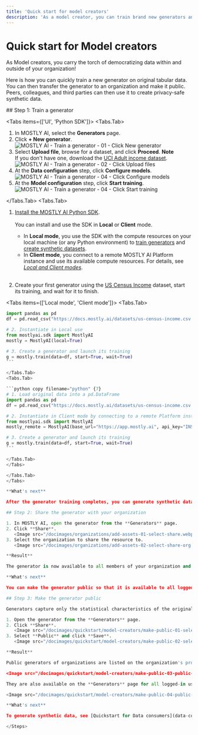 ```yaml
---
title: 'Quick start for model creators'
description: 'As a model creator, you can train brand new generators and AI models on tabular data. You can then share with peers and data consumers in your teams and organization and they can share brand new privacy-safe synthetic data.'
---
```



# Quick start for Model creators

As Model creators, you carry the torch of democratizing data within and outside of your organization!

Here is how you can quickly train a new generator on original tabular data. You can then transfer the generator to an organization and make it public. Peers, colleagues, and third parties can then use it to create privacy-safe synthetic data.

<Steps>
## Step 1: Train a generator

<Tabs items={['UI', 'Python SDK']}>
<Tabs.Tab>

1. In MOSTLY AI, select the **Generators** page.
2. Click **+ New generator**.
   <Image src="/docimages/quickstart/model-creators/train-generator-01-click-new-generator.webp" alt="MOSTLY AI - Train a generator - 01 - Click New generator" width={800} height={150} />
3. Select **Upload file**, browse for a dataset, and click **Proceed**.
   <CustomCallout>
     **Note**
     <br />
     If you don't have one, download the [UCI Adult income dataset](/datasets/us-census-income.csv.gz).
   </CustomCallout>
   <Image src="/docimages/quickstart/model-creators/train-generator-02-click-upload-files.webp" alt="MOSTLY AI - Train a generator - 02 - Click Upload files" width={800} height={150} />
4. At the **Data configuration** step, click **Configure models**.
   <Image src="/docimages/quickstart/model-creators/train-generator-03-click-configure-models.webp" alt="MOSTLY AI - Train a generator - 04 - Click Configure models" width={800} height={150} />
5. At the **Model configuration** step, click **Start training**.
   <Image src="/docimages/quickstart/model-creators/train-generator-04-click-start-training.webp" alt="MOSTLY AI - Train a generator - 04 - Click Start training" width={800} height={150} />

</Tabs.Tab>
<Tabs.Tab>

1. [Install the MOSTLY AI Python SDK](/python-sdk#installation).<br /><br />
   You can install and use the SDK in **Local** or **Client** mode.

   - In **Local mode**, you use the SDK with the compute resources on your local machine (or any Python environment) to [train generators](/generators/train) and [create synthetic datasets](/synthetic-datasets/generate).
   - In **Client mode**, you connect to a remote MOSTLY AI Platform instance and use its available compute resources.
     For details, see [_Local and Client modes_](/python-sdk#local-and-client-modes).<br /><br />

2. Create your first generator using the [US Census Income](/datasets#us-census-income-dataset) dataset, start its training, and wait for it to finish.

<Tabs items={['Local mode', 'Client mode']}>
<Tabs.Tab>

````python copy filename="python" {7} # 1. Load original data into a pd.DataFrame
import pandas as pd
df = pd.read_csv("https://docs.mostly.ai/datasets/us-census-income.csv.gz")

# 2. Instantiate in Local use
from mostlyai.sdk import MostlyAI
mostly = MostlyAI(local=True)

# 3. Create a generator and launch its training
g = mostly.train(data=df, start=True, wait=True)
```

</Tabs.Tab>
<Tabs.Tab>

```python copy filename="python" {7}
# 1. Load original data into a pd.DataFrame
import pandas as pd
df = pd.read_csv("https://docs.mostly.ai/datasets/us-census-income.csv.gz")

# 2. Instantiate in Client mode by connecting to a remote Platform instance
from mostlyai.sdk import MostlyAI
mostly_remote = MostlyAI(base_url="https://app.mostly.ai", api_key="INSERT_API_KEY")

# 3. Create a generator and launch its training
g = mostly.train(data=df, start=True, wait=True)
```

</Tabs.Tab>
</Tabs>

</Tabs.Tab>
</Tabs>

**What's next**

After the generator training completes, you can generate synthetic data. You can also transfer it to an organization. Data consumers from your organization can then too generate synthetic data.

## Step 2: Share the generator with your organization

1. In MOSTLY AI, open the generator from the **Generators** page.
2. Click **Share**.
   <Image src="/docimages/organizations/add-assets-01-select-share.webp" alt="Share - 01 - Share button" width={700} height={300} />
3. Select the organization to share the resource to.
   <Image src="/docimages/organizations/add-assets-02-select-share-org.webp" alt="Share - 02 - Select organization" width={700} height={300} />

**Result**

The generator is now available to all members of your organization and they can use it to generate synthetic data.

**What's next**

You can make the generator public so that it is available to all logged-in users in the Platform.

## Step 3: Make the generator public

Generators capture only the statistical characteristics of the original data and they never memorize data points. This makes it perfectly safe to make a generator public.

1. Open the generator from the **Generators** page.
2. Click **Share**.
   <Image src="/docimages/quickstart/model-creators/make-public-01-select-share.webp" alt="MOSTLY AI - Make the generator publc - 02 - Select organization" width={800} height={150} />
3. Select **Public** and click **Save**.
   <Image src="/docimages/quickstart/model-creators/make-public-02-select-public.webp" alt="MOSTLY AI - Make the generator publc - 02 - Select organization" width={800} height={150} />

**Result**

Public generators of organizations are listed on the organization's profile page.

<Image src="/docimages/quickstart/model-creators/make-public-03-public-generator-org-profile.webp" alt="MOSTLY AI - Make the generator publc - 03 - Public generator on organization profile" width={800} height={150} />

They are also available on the **Generators** page for all logged-in users.

<Image src="/docimages/quickstart/model-creators/make-public-04-public-generator-user-generators-list.webp" alt="MOSTLY AI - Make the generator publc - 04 - Public generator on user's Generators list" width={800} height={150} />

**What's next**

To generate synthetic data, see [Quickstart for Data consumers](data-consumers).

</Steps>
````
